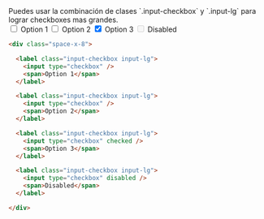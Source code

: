 
<DemoCard title="Checkbox grandes">

<DemoCardDescription>
Puedes usar la combinación de clases `.input-checkbox` y `.input-lg` para lograr checkboxes mas grandes.
</DemoCardDescription>

<div className="grid gap-x-8 gap-y-5 grid-cols-2 md:flex">
	<label className="input-checkbox input-lg">
		<input type="checkbox" />
		<span>Option 1</span>
	</label>
	<label className="input-checkbox input-lg">
		<input type="checkbox" />
		<span>Option 2</span>
	</label>
	<label className="input-checkbox input-lg">
		<input type="checkbox" checked />
		<span>Option 3</span>
	</label>
	<label className="input-checkbox input-lg">
		<input type="checkbox" disabled />
		<span>Disabled</span>
	</label>
</div>

```html
<div class="space-x-8">

  <label class="input-checkbox input-lg">
    <input type="checkbox" />
    <span>Option 1</span>
  </label>

  <label class="input-checkbox input-lg">
    <input type="checkbox" />
    <span>Option 2</span>
  </label>

  <label class="input-checkbox input-lg">
    <input type="checkbox" checked />
    <span>Option 3</span>
  </label>

  <label class="input-checkbox input-lg">
    <input type="checkbox" disabled />
    <span>Disabled</span>
  </label>

</div>
```
</DemoCard>
